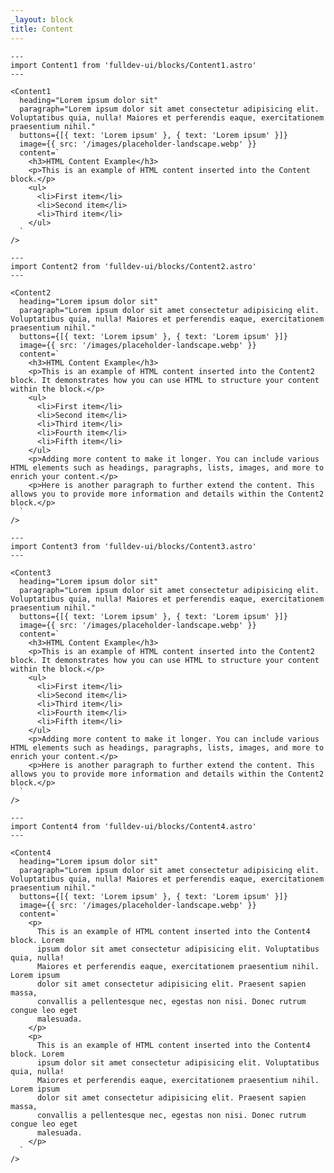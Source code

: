 ```yaml
---
_layout: block
title: Content
---
```


```astro live
---
import Content1 from 'fulldev-ui/blocks/Content1.astro'
---

<Content1
  heading="Lorem ipsum dolor sit"
  paragraph="Lorem ipsum dolor sit amet consectetur adipisicing elit. Voluptatibus quia, nulla! Maiores et perferendis eaque, exercitationem praesentium nihil."
  buttons={[{ text: 'Lorem ipsum' }, { text: 'Lorem ipsum' }]}
  image={{ src: '/images/placeholder-landscape.webp' }}
  content=`
    <h3>HTML Content Example</h3>
    <p>This is an example of HTML content inserted into the Content block.</p>
    <ul>
      <li>First item</li>
      <li>Second item</li>
      <li>Third item</li>
    </ul>
  `
/>
```

```astro live
---
import Content2 from 'fulldev-ui/blocks/Content2.astro'
---

<Content2
  heading="Lorem ipsum dolor sit"
  paragraph="Lorem ipsum dolor sit amet consectetur adipisicing elit. Voluptatibus quia, nulla! Maiores et perferendis eaque, exercitationem praesentium nihil."
  buttons={[{ text: 'Lorem ipsum' }, { text: 'Lorem ipsum' }]}
  image={{ src: '/images/placeholder-landscape.webp' }}
  content=`
    <h3>HTML Content Example</h3>
    <p>This is an example of HTML content inserted into the Content2 block. It demonstrates how you can use HTML to structure your content within the block.</p>
    <ul>
      <li>First item</li>
      <li>Second item</li>
      <li>Third item</li>
      <li>Fourth item</li>
      <li>Fifth item</li>
    </ul>
    <p>Adding more content to make it longer. You can include various HTML elements such as headings, paragraphs, lists, images, and more to enrich your content.</p>
    <p>Here is another paragraph to further extend the content. This allows you to provide more information and details within the Content2 block.</p>
  `
/>
```

```astro live
---
import Content3 from 'fulldev-ui/blocks/Content3.astro'
---

<Content3
  heading="Lorem ipsum dolor sit"
  paragraph="Lorem ipsum dolor sit amet consectetur adipisicing elit. Voluptatibus quia, nulla! Maiores et perferendis eaque, exercitationem praesentium nihil."
  buttons={[{ text: 'Lorem ipsum' }, { text: 'Lorem ipsum' }]}
  image={{ src: '/images/placeholder-landscape.webp' }}
  content=`
    <h3>HTML Content Example</h3>
    <p>This is an example of HTML content inserted into the Content2 block. It demonstrates how you can use HTML to structure your content within the block.</p>
    <ul>
      <li>First item</li>
      <li>Second item</li>
      <li>Third item</li>
      <li>Fourth item</li>
      <li>Fifth item</li>
    </ul>
    <p>Adding more content to make it longer. You can include various HTML elements such as headings, paragraphs, lists, images, and more to enrich your content.</p>
    <p>Here is another paragraph to further extend the content. This allows you to provide more information and details within the Content2 block.</p>
  `
/>
```

```astro live
---
import Content4 from 'fulldev-ui/blocks/Content4.astro'
---

<Content4
  heading="Lorem ipsum dolor sit"
  paragraph="Lorem ipsum dolor sit amet consectetur adipisicing elit. Voluptatibus quia, nulla! Maiores et perferendis eaque, exercitationem praesentium nihil."
  buttons={[{ text: 'Lorem ipsum' }, { text: 'Lorem ipsum' }]}
  image={{ src: '/images/placeholder-landscape.webp' }}
  content=`
    <p>
      This is an example of HTML content inserted into the Content4 block. Lorem
      ipsum dolor sit amet consectetur adipisicing elit. Voluptatibus quia, nulla!
      Maiores et perferendis eaque, exercitationem praesentium nihil. Lorem ipsum
      dolor sit amet consectetur adipisicing elit. Praesent sapien massa,
      convallis a pellentesque nec, egestas non nisi. Donec rutrum congue leo eget
      malesuada.
    </p>
    <p>
      This is an example of HTML content inserted into the Content4 block. Lorem
      ipsum dolor sit amet consectetur adipisicing elit. Voluptatibus quia, nulla!
      Maiores et perferendis eaque, exercitationem praesentium nihil. Lorem ipsum
      dolor sit amet consectetur adipisicing elit. Praesent sapien massa,
      convallis a pellentesque nec, egestas non nisi. Donec rutrum congue leo eget
      malesuada.
    </p>
  `
/>
```
